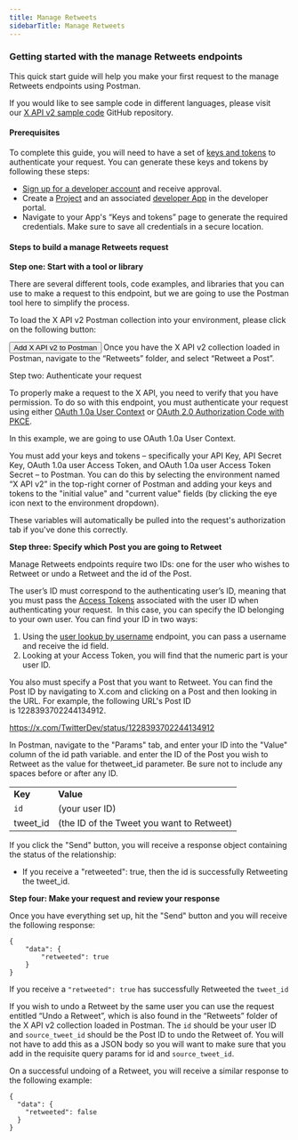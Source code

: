 ---
title: Manage Retweets
sidebarTitle: Manage Retweets
---


### Getting started with the manage Retweets endpoints

This quick start guide will help you make your first request to the manage Retweets endpoints using Postman.

If you would like to see sample code in different languages, please visit our [X API v2 sample code](https://github.com/xdevplatform/Twitter-API-v2-sample-code) GitHub repository. 

#### Prerequisites

To complete this guide, you will need to have a set of [keys and tokens](/resources/fundamentals/authentication) to authenticate your request. You can generate these keys and tokens by following these steps:

* [Sign up for a developer account](https://developer.x.com/en/apply-for-access) and receive approval.
* Create a [Project](/resources/fundamentals/projects) and an associated [developer App](/resources/fundamentals/developer-apps) in the developer portal.
* Navigate to your App's “Keys and tokens” page to generate the required credentials. Make sure to save all credentials in a secure location.

#### Steps to build a manage Retweets request

**Step one: Start with a tool or library**

There are several different tools, code examples, and libraries that you can use to make a request to this endpoint, but we are going to use the Postman tool here to simplify the process.

To load the X API v2 Postman collection into your environment, please click on the following button:

<Button href="https://www.postman.com/xapidevelopers/twitter-s-public-workspace/collection/r90eid4/twitter-api-v2?ctx=documentation">
  Add X API v2 to Postman
</Button>
Once you have the X API v2 collection loaded in Postman, navigate to the “Retweets” folder, and select “Retweet a Post”.
 

Step two: Authenticate your request

To properly make a request to the X API, you need to verify that you have permission. To do so with this endpoint, you must authenticate your request using either [OAuth 1.0a User Context](/resources/fundamentals/authentication) or [OAuth 2.0 Authorization Code with PKCE](resources/fundamentals/authentication#oauth-2-0-authorization-code-flow-with-pkce-2).

In this example, we are going to use OAuth 1.0a User Context.

You must add your keys and tokens – specifically your API Key, API Secret Key, OAuth 1.0a user Access Token, and OAuth 1.0a user Access Token Secret – to Postman. You can do this by selecting the environment named “X API v2” in the top-right corner of Postman and adding your keys and tokens to the "initial value" and "current value" fields (by clicking the eye icon next to the environment dropdown).

These variables will automatically be pulled into the request's authorization tab if you've done this correctly.


**Step three: Specify which Post you are going to Retweet**

Manage Retweets endpoints require two IDs: one for the user who wishes to Retweet or undo a Retweet and the id of the Post.

The user’s ID must correspond to the authenticating user’s ID, meaning that you must pass the [Access Tokens](/resources/fundamentals/authentication#obtaining-access-tokens-using-3-legged-oauth-flow) associated with the user ID when authenticating your request.  In this case, you can specify the ID belonging to your own user. You can find your ID in two ways:

1.  Using the [user lookup by username](/x-api/users/user-lookup-by-username) endpoint, you can pass a username and receive the id field. 
2.  Looking at your Access Token, you will find that the numeric part is your user ID.
     

You also must specify a Post that you want to Retweet. You can find the Post ID by navigating to X.com and clicking on a Post and then looking in the URL. For example, the following URL's Post ID is 1228393702244134912.

https://x.com/TwitterDev/status/1228393702244134912

In Postman, navigate to the "Params" tab, and enter your ID into the "Value" column of the id path variable. and enter the ID of the Post you wish to Retweet as the value for thetweet_id parameter. Be sure not to include any spaces before or after any ID.

|     |     |
| :--- | :--- |
| **Key** | **Value** |
| `id` | (your user ID) |
| tweet_id | (the ID of the Tweet you want to Retweet) |


If you click the "Send" button, you will receive a response object containing the status of the relationship:

* If you receive a "retweeted": true, then the id is successfully Retweeting the tweet_id.
     

**Step four: Make your request and review your response**

Once you have everything set up, hit the "Send" button and you will receive the following response:

```
{
    "data": {
        "retweeted": true
    }
}
```


If you receive a `"retweeted": true` has successfully Retweeted the `tweet_id`

If you wish to undo a Retweet by the same user you can use the request entitled “Undo a Retweet”, which is also found in the “Retweets” folder of the X API v2 collection loaded in Postman. The `id` should be your user ID and `source_tweet_id` should be the Post ID to undo the Retweet of. You will not have to add this as a JSON body so you will want to make sure that you add in the requisite query params for id and `source_tweet_id`. 

On a successful undoing of a Retweet, you will receive a similar response to the following example:

```
{
  "data": {
    "retweeted": false
  }
}
```